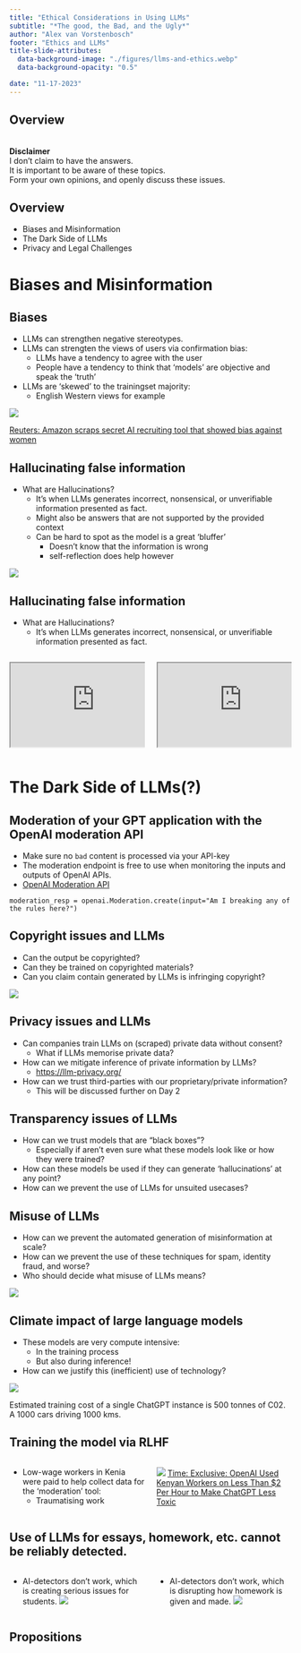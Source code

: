 ```yaml
---
title: "Ethical Considerations in Using LLMs"
subtitle: "*The good, the Bad, and the Ugly*"
author: "Alex van Vorstenbosch"
footer: "Ethics and LLMs"
title-slide-attributes:
  data-background-image: "./figures/llms-and-ethics.webp"
  data-background-opacity: "0.5"

date: "11-17-2023"
---
```


## Overview
\
__Disclaimer__\
I don't claim to have the answers.\
It is important to be aware of these topics.\
Form your own opinions, and openly discuss these issues.

## Overview
- <span class="highlighted-text">Biases and Misinformation</span>
- The Dark Side of LLMs
- Privacy and Legal Challenges

# Biases and Misinformation

## Biases
- LLMs can strengthen negative stereotypes.
- LLMs can strengten the views of users via confirmation bias:
  - LLMs have a tendency to agree with the user
  - People have a tendency to think that 'models' are objective and speak the 'truth'
- LLMs are 'skewed' to the trainingset majority:
  - English Western views for example 

![](./figures/reuters-amazon-bias.png){fig-aling=center}

::: {.aside}
[Reuters: Amazon scraps secret AI recruiting tool that showed bias against women](https://www.reuters.com/article/us-amazon-com-jobs-automation-insight-idUSKCN1MK08G)
:::

## Hallucinating false information
- What are <span class="highlighted-text">Hallucinations</span>? 
  - It's when LLMs generates incorrect, nonsensical, or unverifiable information presented as fact.
  - Might also be answers that are not supported by the provided context
  - Can be hard to spot as the model is a great 'bluffer'
    - Doesn't know that the information is wrong
    - self-reflection does help however

![](./figures/chatgpt-lawyer.png)

## Hallucinating false information
- What are <span class="highlighted-text">Hallucinations</span>? 
  - It's when LLMs generates incorrect, nonsensical, or unverifiable information presented as fact.

::: {.columns}

::: {.column width="50%"}
 <iframe src="https://chat.openai.com/share/e8826676-81ad-40b9-a9ad-a27dc22f9151" class="iframe-chatgpt"></iframe>

:::

::: {.column width="50%"}
 <iframe src="https://chat.openai.com/share/49872740-604f-4b27-a844-002eff6743a9" class="iframe-chatgpt"></iframe>

:::

:::

# The Dark Side of LLMs(?)

## Moderation of your GPT application with the OpenAI moderation API
- Make sure no `bad` content is processed via your API-key
- The moderation endpoint is free to use when monitoring the inputs and outputs of OpenAI APIs. 
- [OpenAI Moderation API](https://platform.openai.com/docs/guides/moderation/overview)
```.python
moderation_resp = openai.Moderation.create(input="Am I breaking any of the rules here?")
``` 
## Copyright issues and LLMs
- Can the output be copyrighted?
- Can they be trained on copyrighted materials?
- Can you claim contain generated by LLMs is infringing copyright?

![](./figures/copyright-shield.webp){fig-aling=center}

## Privacy issues and LLMs
- Can companies train LLMs on (scraped) private data without consent?
  - What if LLMs memorise private data?
- How can we mitigate inference of private information by LLMs?
  - [https://llm-privacy.org/](https://llm-privacy.org/)
- How can we trust third-parties with our proprietary/private information?
  - This will be discussed further on Day 2

## Transparency issues of LLMs
- How can we trust models that are "black boxes"?
  - Especially if aren't even sure what these models look like or how they were trained?
- How can these models be used if they can generate 'hallucinations' at any point?
- How can we prevent the use of LLMs for unsuited usecases?

## Misuse of LLMs
- How can we prevent the automated generation of misinformation at scale?
- How can we prevent the use of these techniques for spam, identity fraud, and worse?
- Who should decide what misuse of LLMs means?

![](./figures/spamspamspam.jpg){fig-aling=center}


## Climate impact of large language models
- These models are very compute intensive:
  - In the training process
  - But also during inference!
- How can we justify this (inefficient) use of technology?

![](./figures/microsoft-ai-servers.jpg){fig-aling=center}

:::{.notes}
Estimated training cost of a single ChatGPT instance is 500 tonnes of C02. A 1000 cars driving 1000 kms.
:::

## Training the model via RLHF

::: {.columns}

::: {.column width="50%"}

- Low-wage workers in Kenia were paid to help collect data for the 'moderation' tool: 
  - Traumatising work
:::

::: {.column width="50%"}
![](./figures/times-sama-2dollar.png)
[Time: Exclusive: OpenAI Used Kenyan Workers on Less Than $2 Per Hour to Make ChatGPT Less Toxic]("https://time.com/6247678/openai-chatgpt-kenya-workers/")
:::

:::

## Use of LLMs for essays, homework, etc. cannot be reliably detected.
::: {.columns}

::: {.column width="50%"}
- AI-detectors don't work, which is creating serious issues for students.
![](./figures/turnitinGPTconstitution.jpg)
:::

::: {.column width="50%"}
- AI-detectors don't work, which is disrupting how homework is given and made.
![](./figures/howtogetdetectedbyturnitin.webp)
:::

:::

## Propositions